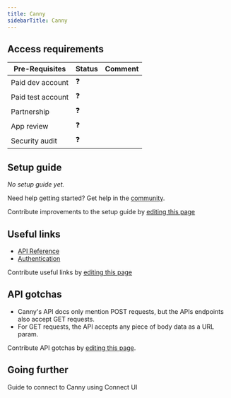 ```yaml
---
title: Canny
sidebarTitle: Canny
---
```



<Overview />
<PreBuiltTooling />
<PreBuiltUseCases />

## Access requirements
| Pre-Requisites | Status | Comment|
| - | - | - |
| Paid dev account | ❓ |  |
| Paid test account | ❓ |  |
| Partnership | ❓ | |
| App review | ❓ |  |
| Security audit | ❓ | |


## Setup guide

_No setup guide yet._

<Tip>Need help getting started? Get help in the [community](https://nango.dev/slack).</Tip>

<Note>Contribute improvements to the setup guide by [editing this page](https://github.com/nangohq/nango/tree/master/docs-v2/integrations/all/canny.mdx)</Note>


## Useful links

-   [API Reference](https://developers.canny.io/api-reference)
-   [Authentication](https://developers.canny.io/api-reference#authentication)

<Note>Contribute useful links by [editing this page](https://github.com/nangohq/nango/tree/master/docs-v2/integrations/all/canny.mdx)</Note>

## API gotchas

- Canny's API docs only mention POST requests, but the APIs endpoints also accept GET requests.
- For GET requests, the API accepts any piece of body data as a URL param.

<Note>Contribute API gotchas by [editing this page](https://github.com/nangohq/nango/tree/master/docs-v2/integrations/all/canny.mdx).</Note>

## Going further

<Card title="Connect to Canny" icon="link" href="/integrations/all/canny/connect" horizontal>
  Guide to connect to Canny using Connect UI
</Card>
